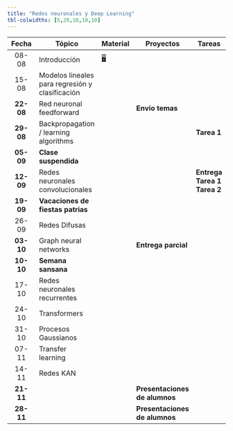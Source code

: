 ```yaml
---
title: "Redes neuronales y Deep Learning"
tbl-colwidths: [5,20,10,10,10]
---
```


::: column-screen-inset-right
| Fecha | Tópico | Material | Proyectos | Tareas |
|:----------------------:|------------------------|----------------|----------------|----------------|
| 08-08 | Introducción | [🖥️](/recursos/01-intro-ml-dl.pdf "slides"){aria-label="slides 01"} | | |
| 15-08 | Modelos lineales para regresión y clasificación | | | |
| <span class="my-green"><strong>22-08</strong></span> | Red neuronal feedforward | | <span class="my-green"><strong>Envío temas</strong></span> | |
| <span class="my-blue"><strong>29-08</strong></span> | Backpropagation / learning algorithms | | | <span class="my-blue"><strong>Tarea 1</strong></span> |
| <span class="my-red"><strong>05-09</strong></span> | <span class="my-red"><strong>Clase suspendida</strong></span> | | | |
| <span class="my-blue"><strong>12-09</strong></span> | Redes neuronales convolucionales | | | <span class="my-blue"><strong>Entrega Tarea 1 <br> Tarea 2</strong></span> |
| <span class="my-red"><strong>19-09</strong></span> | <span class="my-red"><strong>Vacaciones de fiestas patrias</strong></span> | | | |
| 26-09 | Redes Difusas | | | |
| <span class="my-green"><strong>03-10</strong></span> | Graph neural networks | | <span class="my-green"><strong>Entrega parcial</strong></span> | |
| <span class="my-red"><strong>10-10</strong></span> | <span class="my-red"><strong>Semana sansana</strong></span> | | | |
| 17-10 | Redes neuronales recurrentes | | | |
| 24-10 | Transformers | | | |
| 31-10 | Procesos Gaussianos | | | |
| 07-11 | Transfer learning | | | |
| 14-11 | Redes KAN | | | |
| <span class="my-green"><strong>21-11</strong></span> | | | <span class="my-green"><strong>Presentaciones de alumnos</strong></span> | |
| <span class="my-green"><strong>28-11</strong></span> | | | <span class="my-green"><strong>Presentaciones de alumnos</strong></span> | | 
:::

<!-- 08-08-2025	Introducción		
15-08-2025	Modelos lineales para regresión y clasificación		
22-08-2025	Red neuronal feedforward	Definición tema	T1
29-08-2025	Backpropagation / learning algorithms		
05-09-2025	Clases suspendidas		
12-09-2025	Redes neuronales convolucionales		T2
19-09-2025			
26-09-2025	Redes Difusas		
03-10-2025	Redes neuronales recurrentes	Entrega parcial	T3
10-10-2025	Semana sansana		
17-10-2025	Transformers		
24-10-2025	Procesos Gaussianos		
31-10-2025	Transfer learning		
07-11-2025	Redes KAN		
14-11-2025		Entrega final	T4
21-11-2025	Presentaciones de proyectos		
28-11-2025	Presentaciones de proyectos		
05-12-2025	Examen - Notas SIGA		
12-12-2025			
19-12-2025			
26-12-2025			 -->







